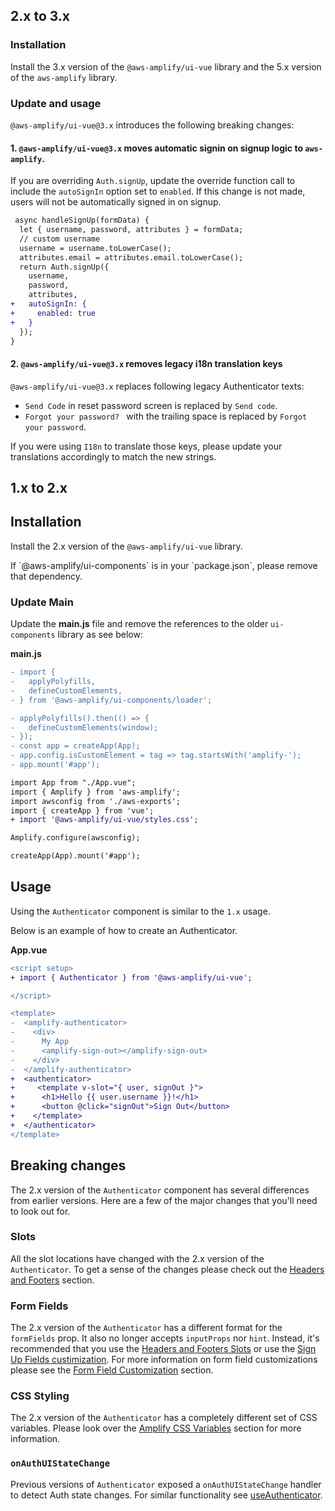 
## 2.x to 3.x
### Installation
Install the 3.x version of the `@aws-amplify/ui-vue` library and the 5.x version of the `aws-amplify` library.

<Tabs>
<TabItem title="npm">
<TerminalCommand command="npm install aws-amplify@5.x @aws-amplify/ui-vue@3.x" />
</TabItem>
<TabItem title="yarn">
<TerminalCommand command="yarn add aws-amplify@5.x @aws-amplify/ui-vue@3.x" />
</TabItem>
</Tabs>

### Update and usage

`@aws-amplify/ui-vue@3.x` introduces the following breaking changes:

#### 1. `@aws-amplify/ui-vue@3.x` moves automatic signin on signup logic to `aws-amplify`. 

If you are overriding `Auth.signUp`, update the override function call to include the `autoSignIn` option set to `enabled`. If this change is not made, users will not be automatically signed in on signup.

```diff
 async handleSignUp(formData) {
  let { username, password, attributes } = formData;
  // custom username
  username = username.toLowerCase();
  attributes.email = attributes.email.toLowerCase();
  return Auth.signUp({
    username,
    password,
    attributes,
+   autoSignIn: {
+     enabled: true
+   }
  });
}

```

#### 2. `@aws-amplify/ui-vue@3.x` removes legacy i18n translation keys

`@aws-amplify/ui-vue@3.x` replaces following legacy Authenticator texts:

- `Send Code` in reset password screen is replaced by `Send code`.
- `Forgot your password? ` with the trailing space is replaced by `Forgot your password`.

If you were using `I18n` to translate those keys, please update your translations accordingly to match the new strings.

## 1.x to 2.x
## Installation
Install the 2.x version of the `@aws-amplify/ui-vue` library.

<Tabs>
<TabItem title="npm">

<TerminalCommand command="npm install aws-amplify @aws-amplify/ui-vue@2" />

</TabItem>
<TabItem title="yarn">
<TerminalCommand command="yarn add aws-amplify @aws-amplify/ui-vue@2" />

</TabItem>
</Tabs>

<Alert role="none" variation="info" heading="UI Components">
  If `@aws-amplify/ui-components` is in your `package.json`, please remove that
  dependency.
</Alert>

### Update Main

Update the **main.js** file and remove the references to the older `ui-components` library as see below:

**main.js**

```diff
- import {
-   applyPolyfills,
-   defineCustomElements,
- } from '@aws-amplify/ui-components/loader';

- applyPolyfills().then(() => {
-   defineCustomElements(window);
- });
- const app = createApp(App);
- app.config.isCustomElement = tag => tag.startsWith('amplify-');
- app.mount('#app');

import App from "./App.vue";
import { Amplify } from 'aws-amplify';
import awsconfig from './aws-exports';
import { createApp } from 'vue';
+ import '@aws-amplify/ui-vue/styles.css';

Amplify.configure(awsconfig);

createApp(App).mount('#app');

```

## Usage

Using the `Authenticator` component is similar to the `1.x` usage.

Below is an example of how to create an Authenticator.

**App.vue**

```diff
<script setup>
+ import { Authenticator } from '@aws-amplify/ui-vue';

</script>

<template>
-  <amplify-authenticator>
-    <div>
-      My App
-      <amplify-sign-out></amplify-sign-out>
-    </div>
-  </amplify-authenticator>
+  <authenticator>
+     <template v-slot="{ user, signOut }">
+      <h1>Hello {{ user.username }}!</h1>
+      <button @click="signOut">Sign Out</button>
+    </template>
+  </authenticator>
</template>
```

## Breaking changes

The 2.x version of the `Authenticator` component has several differences from earlier versions. Here are a few of the major changes that you'll need to look out for.

### Slots

All the slot locations have changed with the 2.x version of the `Authenticator`. To get a
sense of the changes please check out the [Headers and Footers](../connected-components/authenticator/customization#headers--footers) section.

### Form Fields

The 2.x version of the `Authenticator` has a different format for the `formFields` prop. It also no longer accepts
`inputProps` nor `hint`. Instead, it's recommended that you use the [Headers and Footers Slots](../connected-components/authenticator/customization#headers--footers) or use the
[Sign Up Fields custimization](../connected-components/authenticator/customization#sign-up-fields). For more information on form field customizations
please see the [Form Field Customization](../connected-components/authenticator/customization#form-field-customization) section.

### CSS Styling

The 2.x version of the `Authenticator` has a completely different set of CSS variables. Please look over the [Amplify CSS Variables](../connected-components/authenticator/customization#styling) section for more information.

### `onAuthUIStateChange`

Previous versions of `Authenticator`  exposed a `onAuthUIStateChange` handler to detect Auth state changes. For similar functionality see [useAuthenticator](/vue/connected-components/authenticator/headless#useauthenticator).
